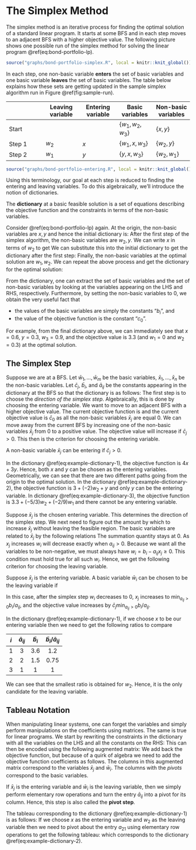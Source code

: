 # The Simplex Method

The simplex method is an iterative process for finding the optimal solution of a standard linear program. It starts at some BFS and in each step moves to an adjacent BFS with a higher objective value. The following picture shows one possible run of the simplex method for solving the linear program \@ref(eq:bond-portfolio-lp).

```r

source("graphs/bond-portfolio-simplex.R", local = knitr::knit_global())

```

In each step, one non-basic variable **enters** the set of basic variables and one basic variable **leaves** the set of basic variables. The table below explains how these sets are getting updated in the sample simplex algorithm run in Figure \@ref(fig:sample-run).

|  | Leaving variable | Entering variable | Basic variables | Non-basic variables |
| - | - | - | - | - |
| Start |  |  | $\{w_1, w_2, w_3\}$ | $\{x, y\}$ |
| Step 1 | $w_2$ | $x$ | $\{w_1, x, w_3\}$ |$\{w_2, y\}$ | 
| Step 2 | $w_1$ | $y$ | $\{y, x, w_3\}$ |$\{w_2, w_1\}$ | 

```r

source("graphs/bond-portfolio-entering.R", local = knitr::knit_global())

```

Using this terminology, our goal at each step is reduced to finding the entering and leaving variables. 
To do this algebraically, we'll introduce the notion of dictionaries. 

::: {.definition}
The **dictionary** at a basic feasible solution is a set of equations describing the objective function and the constraints in terms of the non-basic variables. 
:::

::: {.example #dictionaries}
Consider \@ref(eq:bond-portfolio-lp) again. At the origin, the non-basic variables are $x, y$ and hence the initial dictionary is:
\begin{equation}
  \begin{array}{rlrrrrr}
  \mbox{objective} & = & 0 & + & 4x & + & 3y \\
  w_1 & = & 3.6 & - & 3x & - & 6y \\
  w_2 & = & 1.5 & - & 2x & - & y \\
  w_3 & = & 1 & - & x & - & y.
  \end{array}
  (\#eq:example-dictionary-1)
\end{equation}
After the first step of the simplex algorithm, the non-basic variables are $w_2, y$. We can write $x$ in terms of $w_2$ to get 
\begin{equation*}
  x = 0.75 - 0.5 w_2 - 0.5 y
\end{equation*}
We can substitute this into the initial dictionary to get the dictionary after the first step: 
\begin{equation}
  \begin{array}{rlrrrrr}
  \mbox{objective} & = & 3 & + & (-2)w_2 & + & y \\
  w_1 & = & 1.35 & - & (-1.5) w_2 & - & 4.5y \\
  x & = & 0.75 & - & 0.5 w_2 & - & 0.5y \\
  w_3 & = & 0.25 & - & (-0.5) w_2 & - & 0.5y.
  \end{array}
  (\#eq:example-dictionary-2)
\end{equation}
Finally, the non-basic variables at the optimal solution are $w_1, w_2$. 
We can repeat the above process and get the dictionary for the optimal solution:
\begin{equation}
  \begin{array}{rlrrrrr}
  \mbox{objective} & = & 3.3 & + & (-5/3)w_2 & + & (-2/9)w_1 \\
  y & = & 0.3 & - & (-1/3) w_2 & - & 2/9 w_1 \\
  x & = & 0.6 & - & 2/3 w_2 & - & (-1/9) w_1 \\
  w_3 & = & 0.1 & - & (-1/3) w_2 & - & (-1/9) w_1.
  \end{array}
  (\#eq:example-dictionary-3)
\end{equation}
:::

::: {.remark} 
From the dictionary, one can extract the set of basic variables and the set of non-basic variables by looking at the variables appearing on the LHS and RHS, respectively. Furthermore, by setting the non-basic variables to 0, we obtain the very useful fact that 

- the values of the basic variables are simply the constants "$b_i$", and 
- the value of the objective function is the constant "$c_0$".

For example, from the final dictionary above, we can immediately see that $x = 0.6$, $y = 0.3$, $w_3 = 0.9$, and the objective value is $3.3%$ (and $w_1 = 0$ and $w_2 = 0.3$) at the optimal solution.
:::


## The Simplex Step

Suppose we are at a BFS. Let $\bar{w}_1, \dots, \bar{w}_m$ be the basic variables, $\bar{x}_1, \dots, \bar{x}_n$ be the non-basic variables. Let $\bar{c}_j$, $\bar{b}_i$, and $\bar{a}_{ij}$ be the constants appearing in the dictionary at the BFS so that the dictionary is as follows:
\begin{equation}
  \begin{array}{rrrrrrrrrr}
  \mbox{objective} & = & \bar{c}_0 & + & \bar{c}_1\bar{x}_1 & + & \dots & + & \bar{c}_n\bar{x}_n \\
      \bar{w}_1 & = & \bar{b}_1 & - & \bar{a}_{11} \bar{x}_1 & - & \dots & - & \bar{a}_{1n} \bar{x}_n \\
      \bar{w}_2 & = & \bar{b}_2 & - & \bar{a}_{21} \bar{x}_1 & - & \dots & - & \bar{a}_{2n} \bar{x}_n \\
      & & & & & \vdots &  \\
      \bar{w}_m & = & \bar{b}_m & - & \bar{a}_{m1} \bar{x}_1 & - & \dots & - & \bar{a}_{mn} \bar{x}_n 
  \end{array} 
  (\#eq:standard-dictionary)
\end{equation}
The first step is to choose the *direction of the simplex step*. 
Algebraically, this is done by choosing the entering variable.
We want to move to an adjacent BFS with a higher objective value. The current objective function is 
\begin{align*}
  \bar{c}_0  +  \bar{c}_1\bar{x}_1  +  \dots  +  \bar{c}_n\bar{x}_n.
\end{align*}
and the current objective value is $\bar{c}_0$ as all the non-basic variables $\bar{x}_j$ are equal 0. 
We can move away from the current BFS by increasing one of the non-basic variables $\bar{x}_j$ from 0 to a positive value. The objective value will increase if $\bar{c}_j > 0$. This then is the criterion for choosing the entering variable. 

::: {.proposition #entering-variable name="Entering variable"}
A non-basic variable $\bar{x}_j$ can be entering if $\bar{c}_j > 0$.
:::

::: {.example}
In the dictionary \@ref(eq:example-dictionary-1), the objective function is $4x + 3y$. Hence, both $x$ and $y$ can be chosen as the entering variables. Geometrically, we can see that there are two different paths going from the origin to the optimal solution. In the dictionary \@ref(eq:example-dictionary-2), the objective function is $3 + (-2)w_2 + y$ and only $y$ can be the entering variable. In dictionary \@ref(eq:example-dictionary-3), the objective function is $3.3 + (-5/3)w_2 + (-2/9)w_1$ and there cannot be any entering variable.
:::


Suppose $\bar{x}_j$ is the chosen entering variable. 
This determines the direction of the simplex step.
We next need to figure out the amount by which to increase $\bar{x}_j$ without leaving the feasible region.
The basic variables are related to $\bar{x}_j$ by the following relations
\begin{align*}
  \bar{w}_i = \bar{b}_i - \bar{a}_{ij} \bar{x}_j - \sum \limits_{k = 1, k \neq j}^{n}  \bar{a}_{ik} \bar{x}_k.
\end{align*}
The summation quantity stays at 0. 
As $x_j$ increases $w_i$ will decrease exactly when $a_{ij} > 0$. 
Because we want all the variables to be non-negative, we must always have $w_i = b_i - a_{ij} x_j \ge 0$. 
This condition must hold true for all such $w_i$. Hence, we get the following criterion for choosing the leaving variable.

::: {.proposition #leaving-variable name="Leaving variable"}
Suppose $\bar{x}_j$ is the entering variable. A basic variable $\bar{w}_i$ can be chosen to be the leaving variable if 
\begin{align*}
  i = {\arg \min} _{a_{ij} > 0} \dfrac{b_i}{a_{ij}}.
\end{align*}
:::

In this case, after the simplex step $w_i$ decreases to $0$, $x_j$ increases to $\min_{a_{ij} > 0} {b_i}/{a_{ij}}$, and the objective value increases by $\bar{c}_j \min_{a_{ij} > 0} {b_i}/{a_{ij}}$.

::: {.example}
In the dictionary \@ref(eq:example-dictionary-1), if we choose $x$ to be our entering variable then we need to get the following ratios to compare 

| $i$ | $\bar{a}_{ij}$ | $\bar{b}_i$ | $\bar{b}_i/\bar{a}_{ij}$ | 
| :-: | :-: | :-: | :-: | 
| 1 | 3 | 3.6 | 1.2 |
| 2 | 2 | 1.5 | 0.75 |
| 3 | 1 | 1 | 1 |  
:::

We can see that the smallest ratio is obtained for $w_2$. Hence, it is the only candidate for the leaving variable.


## Tableau Notation

When manipulating linear systems, one can forget the variables and simply perform manipulations on the coefficients using matrices. 
The same is true for linear programs. 
We start by rewriting the constraints in the dictionary with all the variables on the LHS and all the constants on the RHS:
\begin{equation}
  \begin{array}{rrrrrrrrrrrrrr}
      \bar{a}_{11} \bar{x}_1 & + & \dots & + & \bar{a}_{1n} \bar{x}_n & + & \bar{w}_1 & & & & & & = &  \bar{b}_1\\
      \bar{a}_{21} \bar{x}_1 & + & \dots & + & \bar{a}_{2n} \bar{x}_n & & & + & \bar{w}_2 & & & & = &  \bar{b}_2\\
      & & & & & \vdots &  \\
      \bar{a}_{m1} \bar{x}_1 & + & \dots & + & \bar{a}_{mn} \bar{x}_n & & & & & & + & \bar{w}_m & = & \bar{b}_m\\
  \end{array} 
  (\#eq:standard-tableau)
\end{equation}
This can then be encoded using the following augmented matrix:
\begin{equation*}
  \begin{array}{rrrrrrrrrrr|r}
      \bar{a}_{11}  & & \dots & & \bar{a}_{1n}  & 1 & & & & & &\bar{b}_1\\
      \bar{a}_{21}  & & \dots & & \bar{a}_{2n}  & & & 1 & & & &\bar{b}_2\\
      & & & & & \vdots &  \\
      \bar{a}_{m1}  & & \dots & & \bar{a}_{mn}  & & & & & & 1 &\bar{b}_m\\
  \end{array}
\end{equation*}
We add back the objective function, but because of a quirk of algebra we need to add the objective function coefficients as follows.
\begin{equation*}
 \begin{array}{rrrrrrrrrrr|r}
      \bar{a}_{11}  & & \dots & & \bar{a}_{1n}  & 1 & & & & & &\bar{b}_1\\
      \bar{a}_{21}  & & \dots & & \bar{a}_{2n}  & & & 1 & & & &\bar{b}_2\\
      & & & & & \vdots &  \\
      \bar{a}_{m1}  & & \dots & & \bar{a}_{mn}  & & & & & & 1 &\bar{b}_m\\ \hline
      \bar{c}_1  & & \dots & & \bar{c}_{n}  & 0 & & 0 & \dots & & 0 &-\bar{c}_0
  \end{array} 
\end{equation*}
The columns in this augmented matrix correspond to the variables $\bar{x}_j$ and $\bar{w}_i$. The columns with the *pivots* correspond to the basic variables. 

If $\bar{x}_j$ is the entering variable and $\bar{w}_i$ is the leaving variable, then we simply perform elementary row operations and turn the entry $\bar{a}_{ij}$ into a pivot for its column. Hence, this step is also called the **pivot step**.

::: {.example}
The tableau corresponding to the dictionary \@ref(eq:example-dictionary-1) is as follows:
\begin{equation*}
  \begin{array}{lllll|l}
    3 & 6 & 1 & 0 & 0 & 3.6 \\
    \boxed{2} & 1 & 0 & 1 & 0 & 1.5 \\
    1  & 1 & 0 & 0 & 1 & 1 \\ \hline 
    4 & 3 & 0 & 0 & 0 & 0
  \end{array}
\end{equation*}
If we choose $x$ as the entering variable and $w_2$ as the leaving variable then we need to pivot about the entry $a_{21}$ using elementary row operations to get the following tableau:
\begin{equation*}
  \begin{array}{lllll|l}
    0 & 4.5 & 1 & -1.5 & 0 & 1.35 \\
    \boxed{1} & 0.5 & 0 & 0.5 & 0 & 0.75 \\
    0  & 0.5 & 0 & -0.5 & 1 & 0.25 \\ \hline
    0 & 1 & 0 & -2 & 0 & -3
  \end{array}
\end{equation*}
which corresponds to the dictionary \@ref(eq:example-dictionary-2).
:::
